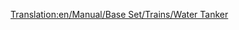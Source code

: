 [[Translation:en/Manual/Base Set/Trains/Water Tanker]]
{{nl/Manual/Base Set/Trains/Wagons|Naam=Watertanker
|Afbeelding=[[File:en/Manual/Base Set/Trains/Watertanker.png]]
|NormaalKosten=£1,166 ($2,332)
|NormaalGewicht=25 / 50 t
|NormaalCapaciteit=25,000 liter water
|MonoKosten="
|MonoGewicht=25 / 55 t
|MonoCapaciteit=30,000 liter water
|MagKosten="
|MagGewicht=25 / 57 t
|MagCapaciteit=32,000 liter water
|Omschrijving=Een Watertanker kan water transporteren bestemd voor [[en/Manual/Base Set/Industries/Water Tower|watertorens (EN)]] in [[nl/Manual/Gemeente|gemeentes]]. Deze wagon is alleen beschikbaar in het [[nl/Manual/Klimaat#subtropisch|subtropische]] klimaat.
}}